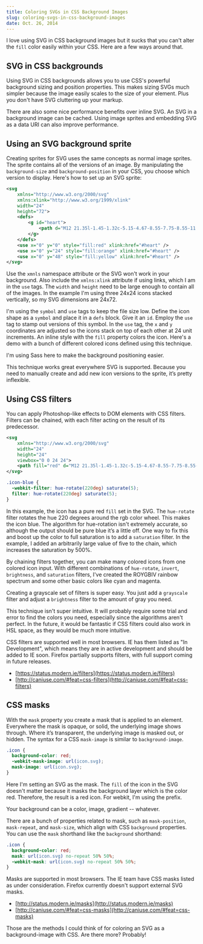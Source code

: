 ```yaml
---
title: Coloring SVGs in CSS Background Images
slug: coloring-svgs-in-css-background-images
date: Oct. 26, 2014
---
```



I love using SVG in CSS background images but it sucks that you can't alter the `fill` color easily within your CSS. Here are a few ways around that.

## SVG in CSS backgrounds

Using SVG in CSS backgrounds allows you to use CSS's powerful background sizing and position properties. This makes sizing SVGs much simpler because the image easily scales to the size of your element. Plus you don't have SVG cluttering up your markup.

There are also some nice performance benefits over inline SVG. An SVG in a background image can be cached. Using image sprites and embedding SVG as a data URI can also improve performance.

## Using an SVG background sprite

Creating sprites for SVG uses the same concepts as normal image sprites. The sprite contains all of the versions of an image. By manipulating the `background-size` and `background-position` in your CSS, you choose which version to display. Here's how to set up an SVG sprite:

```svg
<svg
    xmlns="http://www.w3.org/2000/svg"
    xmlns:xlink="http://www.w3.org/1999/xlink"
    width="24"
    height="72">
    <defs>
        <g id="heart">
            <path d="M12 21.35l-1.45-1.32c-5.15-4.67-8.55-7.75-8.55-11.53 0-3.08 2.42-5.5 5.5-5.5 1.74 0 3.41.81 4.5 2.09 1.09-1.28 2.76-2.09 4.5-2.09 3.08 0 5.5 2.42 5.5 5.5 0 3.78-3.4 6.86-8.55 11.54l-1.45 1.31z"/>
        </g>
    </defs>
    <use x="0" y="0" style="fill:red" xlink:href="#heart" />
    <use x="0" y="24" style="fill:orange" xlink:href="#heart" />
    <use x="0" y="48" style="fill:yellow" xlink:href="#heart" />
</svg>
```

Use the `xmnls` namespace attribute or the SVG won't work in your background. Also include the `xmlns:xlink` attribute if using links, which I am in the `use` tags. The `width` and `height` need to be large enough to contain all of the images. In the example I'm using three 24x24 icons stacked vertically, so my SVG dimensions are 24x72.

I'm using the `symbol` and `use` tags to keep the file size low. Define the icon shape as a `symbol` and place it in a `defs` block. Give it an `id`. Employ the `use` tag to stamp out versions of this symbol. In the `use` tag, the `x` and `y` coordinates are adjusted so the icons stack on top of each other at 24 unit increments. An inline style with the `fill` property colors the icon. Here's a demo with a bunch of different colored icons defined using this technique.

<Codepen slug="8a16bad16e744f88133c6a0d709d11ca" />

I'm using Sass here to make the background positioning easier.

This technique works great everywhere SVG is supported. Because you need to manually create and add new icon versions to the sprite, it’s pretty inflexible.

## Using CSS filters

You can apply Photoshop-like effects to DOM elements with CSS filters. Filters can be chained, with each filter acting on the result of its predecessor.

```svg
<svg
    xmlns="http://www.w3.org/2000/svg"
    width="24"
    height="24"
    viewbox="0 0 24 24">
    <path fill="red" d="M12 21.35l-1.45-1.32c-5.15-4.67-8.55-7.75-8.55-11.53 0-3.08 2.42-5.5 5.5-5.5 1.74 0 3.41.81 4.5 2.09 1.09-1.28 2.76-2.09 4.5-2.09 3.08 0 5.5 2.42 5.5 5.5 0 3.78-3.4 6.86-8.55 11.54l-1.45 1.31z"/>
</svg>
```

```css
.icon-blue {
  -webkit-filter: hue-rotate(220deg) saturate(5);
  filter: hue-rotate(220deg) saturate(5);
}
```

In this example, the icon has a pure red `fill` set in the SVG. The `hue-rotate` filter rotates the hue 220 degrees around the rgb color wheel. This makes the icon blue. The algorithm for hue-rotation isn't extremely accurate, so although the output should be pure blue it’s a little off. One way to fix this and boost up the color to full saturation is to add a `saturation` filter. In the example, I added an arbitrarily large value of five to the chain, which increases the saturation by 500%.

By chaining filters together, you can make many colored icons from one colored icon input. With different combinations of `hue-rotate`, `invert`, `brightness`, and `saturation` filters, I've created the ROYGBIV rainbow spectrum and some other basic colors like cyan and magenta.

<Codepen slug="173e75f35b4706dacabfc4a6e8780bc8" />

Creating a grayscale set of filters is super easy. You just add a `grayscale` filter and adjust a `brightness` filter to the amount of gray you need.

This technique isn't super intuitive. It will probably require some trial and error to find the colors you need, especially since the algorithms aren't perfect. In the future, it would be fantastic if CSS filters could also work in HSL space, as they would be much more intuitive.

CSS filters are supported well in most browsers. IE has them listed as "In Development", which means they are in active development and should be added to IE soon. Firefox partially supports filters, with full support coming in future releases.

- [https://status.modern.ie/filters](https://status.modern.ie/filters)
- [http://caniuse.com/#feat=css-filters](http://caniuse.com/#feat=css-filters)

## CSS masks

With the `mask` property you create a mask that is applied to an element. Everywhere the mask is opaque, or solid, the underlying image shows through. Where it’s transparent, the underlying image is masked out, or hidden. The syntax for a CSS `mask-image` is similar to `background-image`.

```css
.icon {
  background-color: red;
  -webkit-mask-image: url(icon.svg);
  mask-image: url(icon.svg);
}
```

Here I'm setting an SVG as the mask. The `fill` of the icon in the SVG doesn't matter because it masks the background layer which is the color red. Therefore, the result is a red icon. For webkit, I'm using the prefix.

Your background can be a color, image, gradient -- whatever.

<Codepen slug="19e2508e9126afad45740453fd26ede1" />

There are a bunch of properties related to mask, such as `mask-position`, `mask-repeat`, and `mask-size`, which align with CSS `background` properties. You can use the `mask` shorthand like the `background` shorthand:

```css
.icon {
  background-color: red;
  mask: url(icon.svg) no-repeat 50% 50%;
  -webkit-mask: url(icon.svg) no-repeat 50% 50%;
}
```

Masks are supported in most browsers. The IE team have CSS masks listed as under consideration. Firefox currently doesn't support external SVG masks.

- [http://status.modern.ie/masks](http://status.modern.ie/masks)
- [http://caniuse.com/#feat=css-masks](http://caniuse.com/#feat=css-masks)

Those are the methods I could think of for coloring an SVG as a background-image with CSS. Are there more? Probably!
